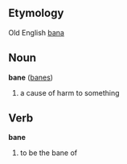==Etymology==
Old English [[bana]]
==Noun==
'''bane''' ([[banes]])

#a cause of harm to something

==Verb==
'''bane'''

#to be the bane of